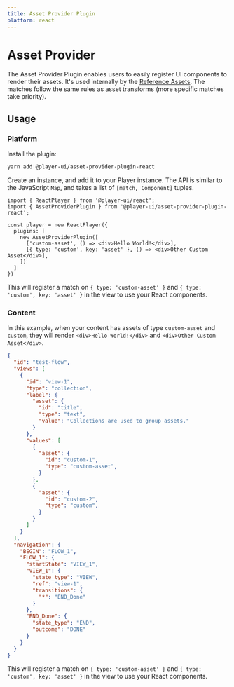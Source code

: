 ```yaml
---
title: Asset Provider Plugin
platform: react
---
```


# Asset Provider

The Asset Provider Plugin enables users to easily register UI components to render their assets. It's used internally by the [Reference Assets](../assets/reference). The matches follow the same rules as asset transforms (more specific matches take priority).

##  Usage

### Platform
<PlatformTabs>
  <react>

Install the plugin:

```bash
yarn add @player-ui/asset-provider-plugin-react
```

Create an instance, and add it to your Player instance. 
The API is similar to the JavaScript `Map`, and takes a list of `[match, Component]` tuples.

```tsx
import { ReactPlayer } from '@player-ui/react';
import { AssetProviderPlugin } from '@player-ui/asset-provider-plugin-react';

const player = new ReactPlayer({
  plugins: [
    new AssetProviderPlugin([
      ['custom-asset', () => <div>Hello World!</div>],
      [{ type: 'custom', key: 'asset' }, () => <div>Other Custom Asset</div>],
    ])
  ]
})
```

  This will register a match on `{ type: 'custom-asset' }` and `{ type: 'custom', key: 'asset' }` in the view to use your React components.
  </react>
</PlatformTabs>

### Content

In this example, when your content has assets of type `custom-asset` and `custom`, they will render `<div>Hello World!</div>` and `<div>Other Custom Asset</div>`.

<ContentTabs>
  <json>

```json
{
  "id": "test-flow",
  "views": [
    {
      "id": "view-1",
      "type": "collection",
      "label": {
        "asset": {
          "id": "title",
          "type": "text",
          "value": "Collections are used to group assets."
        }
      },
      "values": [
        {
          "asset": {
            "id": "custom-1",
            "type": "custom-asset",
          }
        },
        {
          "asset": {
            "id": "custom-2",
            "type": "custom",
          }
        }
      ]
    }
  ],
  "navigation": {
    "BEGIN": "FLOW_1",
    "FLOW_1": {
      "startState": "VIEW_1",
      "VIEW_1": {
        "state_type": "VIEW",
        "ref": "view-1",
        "transitions": {
          "*": "END_Done"
        }
      },
      "END_Done": {
        "state_type": "END",
        "outcome": "DONE"
      }
    }
  }
}
```

  This will register a match on `{ type: 'custom-asset' }` and `{ type: 'custom', key: 'asset' }` in the view to use your React components.
  </json>
</ContentTabs>
  
